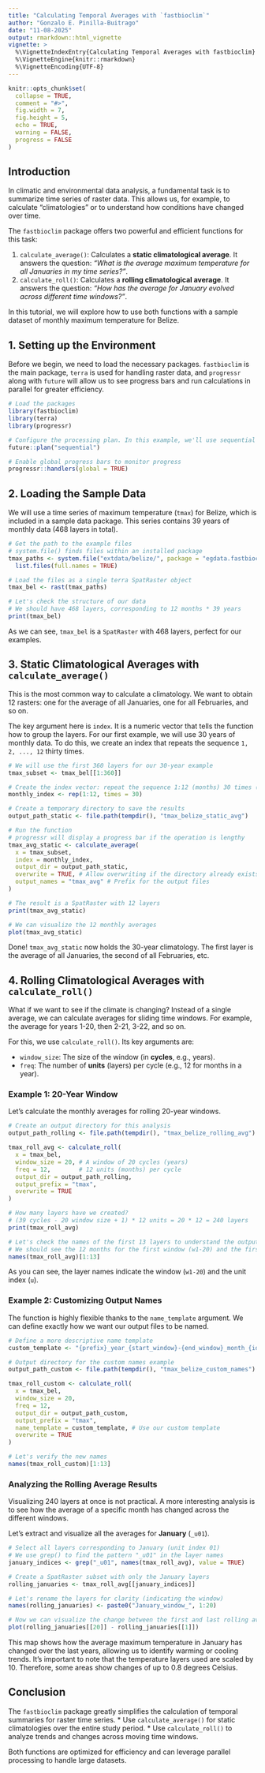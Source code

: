 ```yaml
---
title: "Calculating Temporal Averages with `fastbioclim`"
author: "Gonzalo E. Pinilla-Buitrago"
date: "11-08-2025"
output: rmarkdown::html_vignette
vignette: >
  %\VignetteIndexEntry{Calculating Temporal Averages with fastbioclim}
  %\VignetteEngine{knitr::rmarkdown}
  %\VignetteEncoding{UTF-8}
---
```


```r
knitr::opts_chunk$set(
  collapse = TRUE,
  comment = "#>",
  fig.width = 7,
  fig.height = 5,
  echo = TRUE,
  warning = FALSE,
  progress = FALSE
)
```

## Introduction

In climatic and environmental data analysis, a fundamental task is to summarize time series of raster data. This allows us, for example, to calculate "climatologies" or to understand how conditions have changed over time.

The `fastbioclim` package offers two powerful and efficient functions for this task:

1.  `calculate_average()`: Calculates a **static climatological average**. It answers the question: *"What is the average maximum temperature for all Januaries in my time series?"*.
2.  `calculate_roll()`: Calculates a **rolling climatological average**. It answers the question: *"How has the average for January evolved across different time windows?"*.

In this tutorial, we will explore how to use both functions with a sample dataset of monthly maximum temperature for Belize.

## 1. Setting up the Environment

Before we begin, we need to load the necessary packages. `fastbioclim` is the main package, `terra` is used for handling raster data, and `progressr` along with `future` will allow us to see progress bars and run calculations in parallel for greater efficiency.

```r
# Load the packages
library(fastbioclim)
library(terra)
library(progressr)

# Configure the processing plan. In this example, we'll use sequential processing.
future::plan("sequential")

# Enable global progress bars to monitor progress
progressr::handlers(global = TRUE)
```

## 2. Loading the Sample Data

We will use a time series of maximum temperature (`tmax`) for Belize, which is included in a sample data package. This series contains 39 years of monthly data (468 layers in total).

```r
# Get the path to the example files
# system.file() finds files within an installed package
tmax_paths <- system.file("extdata/belize/", package = "egdata.fastbioclim") |>
  list.files(full.names = TRUE)

# Load the files as a single terra SpatRaster object
tmax_bel <- rast(tmax_paths)

# Let's check the structure of our data
# We should have 468 layers, corresponding to 12 months * 39 years
print(tmax_bel)
```

As we can see, `tmax_bel` is a `SpatRaster` with 468 layers, perfect for our examples.

## 3. Static Climatological Averages with `calculate_average()`

This is the most common way to calculate a climatology. We want to obtain 12 rasters: one for the average of all Januaries, one for all Februaries, and so on.

The key argument here is `index`. It is a numeric vector that tells the function how to group the layers. For our first example, we will use 30 years of monthly data. To do this, we create an index that repeats the sequence `1, 2, ..., 12` thirty times.

```r
# We will use the first 360 layers for our 30-year example
tmax_subset <- tmax_bel[[1:360]]

# Create the index vector: repeat the sequence 1:12 (months) 30 times (years)
monthly_index <- rep(1:12, times = 30)

# Create a temporary directory to save the results
output_path_static <- file.path(tempdir(), "tmax_belize_static_avg")

# Run the function
# progressr will display a progress bar if the operation is lengthy
tmax_avg_static <- calculate_average(
  x = tmax_subset,
  index = monthly_index,
  output_dir = output_path_static,
  overwrite = TRUE, # Allow overwriting if the directory already exists
  output_names = "tmax_avg" # Prefix for the output files
)

# The result is a SpatRaster with 12 layers
print(tmax_avg_static)

# We can visualize the 12 monthly averages
plot(tmax_avg_static)
```
Done! `tmax_avg_static` now holds the 30-year climatology. The first layer is the average of all Januaries, the second of all Februaries, etc.

## 4. Rolling Climatological Averages with `calculate_roll()`

What if we want to see if the climate is changing? Instead of a single average, we can calculate averages for sliding time windows. For example, the average for years 1-20, then 2-21, 3-22, and so on.

For this, we use `calculate_roll()`. Its key arguments are:

*   `window_size`: The size of the window (in **cycles**, e.g., years).
*   `freq`: The number of **units** (layers) per cycle (e.g., 12 for months in a year).

### Example 1: 20-Year Window

Let's calculate the monthly averages for rolling 20-year windows.

```r
# Create an output directory for this analysis
output_path_rolling <- file.path(tempdir(), "tmax_belize_rolling_avg")

tmax_roll_avg <- calculate_roll(
  x = tmax_bel,
  window_size = 20, # A window of 20 cycles (years)
  freq = 12,        # 12 units (months) per cycle
  output_dir = output_path_rolling,
  output_prefix = "tmax",
  overwrite = TRUE
)

# How many layers have we created?
# (39 cycles - 20 window size + 1) * 12 units = 20 * 12 = 240 layers
print(tmax_roll_avg)

# Let's check the names of the first 13 layers to understand the output
# We should see the 12 months for the first window (w1-20) and the first of the next
names(tmax_roll_avg)[1:13]
```
As you can see, the layer names indicate the window (`w1-20`) and the unit index (`u`).

### Example 2: Customizing Output Names

The function is highly flexible thanks to the `name_template` argument. We can define exactly how we want our output files to be named.

```r
# Define a more descriptive name template
custom_template <- "{prefix}_year_{start_window}-{end_window}_month_{idx_unit}"

# Output directory for the custom names example
output_path_custom <- file.path(tempdir(), "tmax_belize_custom_names")

tmax_roll_custom <- calculate_roll(
  x = tmax_bel,
  window_size = 20,
  freq = 12,
  output_dir = output_path_custom,
  output_prefix = "tmax",
  name_template = custom_template, # Use our custom template
  overwrite = TRUE
)

# Let's verify the new names
names(tmax_roll_custom)[1:13]
```

### Analyzing the Rolling Average Results

Visualizing 240 layers at once is not practical. A more interesting analysis is to see how the average of a specific month has changed across the different windows.

Let's extract and visualize all the averages for **January** (`_u01`).

```r
# Select all layers corresponding to January (unit index 01)
# We use grep() to find the pattern "_u01" in the layer names
january_indices <- grep("_u01", names(tmax_roll_avg), value = TRUE)

# Create a SpatRaster subset with only the January layers
rolling_januaries <- tmax_roll_avg[[january_indices]]

# Let's rename the layers for clarity (indicating the window)
names(rolling_januaries) <- paste0("January_window_", 1:20)

# Now we can visualize the change between the first and last rolling average for January
plot(rolling_januaries[[20]] - rolling_januaries[[1]])
```
This map shows how the average maximum temperature in January has changed over the last years, allowing us to identify warming or cooling trends. It's important to note that the temperature layers used are scaled by 10. Therefore, some areas show changes of up to 0.8 degrees Celsius.

## Conclusion

The `fastbioclim` package greatly simplifies the calculation of temporal summaries for raster time series.
*   Use `calculate_average()` for static climatologies over the entire study period.
*   Use `calculate_roll()` to analyze trends and changes across moving time windows.

Both functions are optimized for efficiency and can leverage parallel processing to handle large datasets.